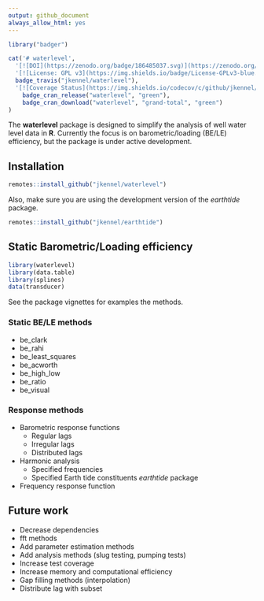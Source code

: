 ```yaml
---
output: github_document
always_allow_html: yes
---
```




```r
library("badger")
```


```r

cat('# waterlevel',
  '[![DOI](https://zenodo.org/badge/186485037.svg)](https://zenodo.org/badge/latestdoi/186485037)',
  '[![License: GPL v3](https://img.shields.io/badge/License-GPLv3-blue.svg)](https://www.gnu.org/licenses/gpl-3.0)',
  badge_travis("jkennel/waterlevel"),
  '[![Coverage Status](https://img.shields.io/codecov/c/github/jkennel/waterlevel/master.svg)](https://codecov.io/github/jkennel/waterlevel?branch=master)',
	badge_cran_release("waterlevel", "green"),
	badge_cran_download("waterlevel", "grand-total", "green")
)
```

The **waterlevel** package is designed to simplify the analysis of well water level data in **R**.  Currently the focus is on barometric/loading (BE/LE) efficiency, but the package is under active development.

## Installation

```r
remotes::install_github("jkennel/waterlevel")
```

Also, make sure you are using the development version of the *earthtide* package.

```r
remotes::install_github("jkennel/earthtide")
```

## Static Barometric/Loading efficiency

```r
library(waterlevel)
library(data.table)
library(splines)
data(transducer)
```

See the package vignettes for examples the methods.

### Static BE/LE methods 

- be_clark
- be_rahi
- be_least_squares
- be_acworth
- be_high_low
- be_ratio
- be_visual

### Response methods 

- Barometric response functions
    - Regular lags
    - Irregular lags
    - Distributed lags
- Harmonic analysis 
    - Specified frequencies 
    - Specified Earth tide constituents *earthtide* package
- Frequency response function


## Future work ##

- Decrease dependencies
- fft methods
- Add parameter estimation methods
- Add analysis methods (slug testing, pumping tests)
- Increase test coverage
- Increase memory and computational efficiency
- Gap filling methods (interpolation)
- Distribute lag with subset

